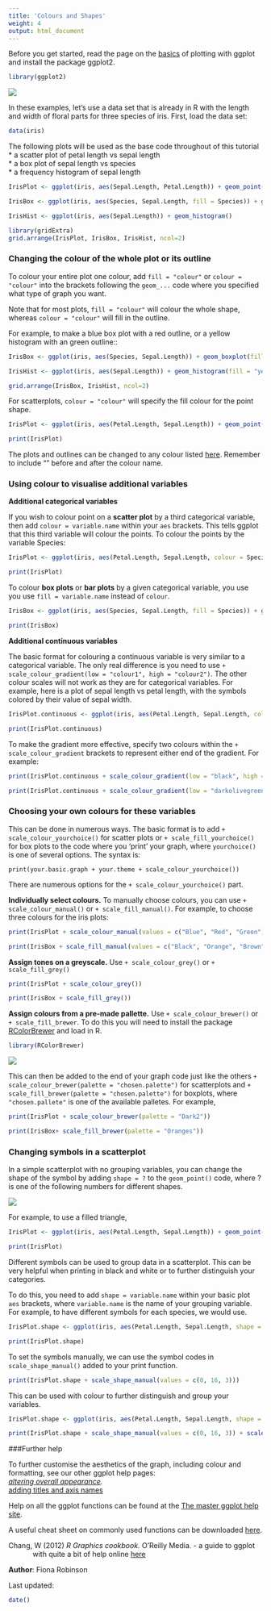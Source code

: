 ```yaml
---
title: 'Colours and Shapes'
weight: 4
output: html_document
---
```


Before you get started, read the page on the [basics](http://environmentalcomputing.net/plotting-with-ggplot-the-basics/) of plotting with ggplot and install the package ggplot2.

```r
library(ggplot2)
```
  

![](ggplot1_basics_image.jpg)

In these examples, let's use a data set that is already in R with the length and width of floral parts for three species of iris. First, load the data set:

```r
data(iris)
```

The following plots will be used as the base code throughout of this tutorial  
* a scatter plot of petal length vs sepal length  
* a box plot of sepal length vs species  
* a frequency histogram of sepal length  

```r
IrisPlot <- ggplot(iris, aes(Sepal.Length, Petal.Length)) + geom_point() 

IrisBox <- ggplot(iris, aes(Species, Sepal.Length, fill = Species)) + geom_boxplot()

IrisHist <- ggplot(iris, aes(Sepal.Length)) + geom_histogram() 
```

```r
library(gridExtra)
grid.arrange(IrisPlot, IrisBox, IrisHist, ncol=2)
```
  

### Changing the colour of the whole plot or its outline
 
To colour your entire plot one colour, add `fill = "colour"` or `colour = "colour"` into the brackets following the `geom_...` code where you specified what type of graph you want. 

Note that for most plots, `fill = "colour"` will colour the whole shape, whereas `colour = "colour"` will fill in the outline.

For example, to make a blue box plot with a red outline, or a yellow histogram with an green outline::

```r
IrisBox <- ggplot(iris, aes(Species, Sepal.Length)) + geom_boxplot(fill = "blue", colour = "red") 

IrisHist <- ggplot(iris, aes(Sepal.Length)) + geom_histogram(fill = "yellow", colour = "green")
```

```r
grid.arrange(IrisBox, IrisHist, ncol=2)
```

For scatterplots, `colour = "colour"` will specify the fill colour for the point shape. 

```r
IrisPlot <- ggplot(iris, aes(Petal.Length, Sepal.Length)) + geom_point(colour = "red") 
```

```r
print(IrisPlot)
```

The plots and outlines can be changed to any colour listed [here](http://www.stat.columbia.edu/~tzheng/files/Rcolor.pdf). Remember to include "" before and after the colour name. 
  

### Using colour to visualise additional variables
 
**Additional categorical variables**

If you wish to colour point on a **scatter plot** by a third categorical variable, then add `colour = variable.name` within your `aes` brackets. This tells ggplot that this third variable will colour the points. To colour the points by the variable Species:

```r
IrisPlot <- ggplot(iris, aes(Petal.Length, Sepal.Length, colour = Species)) + geom_point() 
```

```r
print(IrisPlot)
```

To colour **box plots** or **bar plots** by a given categorical variable, you use you use `fill = variable.name` instead of `colour`.

```r
IrisBox <- ggplot(iris, aes(Species, Sepal.Length, fill = Species)) + geom_boxplot() 
```

```r
print(IrisBox)
```
  

**Additional continuous variables**

The basic format for colouring a continuous variable is very similar to a categorical variable. The only real difference is you need to use `+ scale_colour_gradient(low = "colour1", high = "colour2")`. The other colour scales will not work as they are for categorical variables. For example, here is a plot of sepal length vs petal length, with the symbols colored by their value of sepal width.

```r
IrisPlot.continuous <- ggplot(iris, aes(Petal.Length, Sepal.Length, colour = Sepal.Width)) + geom_point()

print(IrisPlot.continuous)
```

To make the gradient more effective, specify two colours within the `+ scale_colour_gradient` brackets to represent either end of the gradient. For example: 

```r
print(IrisPlot.continuous + scale_colour_gradient(low = "black", high = "white"))

print(IrisPlot.continuous + scale_colour_gradient(low = "darkolivegreen1", high = "darkolivegreen"))
```
  

### Choosing your own colours for these variables
 
This can be done in numerous ways. The basic format is to add `+ scale_colour_yourchoice()` for scatter plots or `+ scale_fill_yourchoice()` for box plots to the code where you 'print' your graph, where `yourchoice()` is one of several options. The syntax is:

`print(your.basic.graph + your.theme + scale_colour_yourchoice())`

There are numerous options for the `+ scale_colour_yourchoice()` part.

**Individually select colours.**  To manually choose colours, you can use `+ scale_colour_manual()` or `+ scale_fill_manual()`. For example, to choose three colours for the iris plots:

```r
print(IrisPlot + scale_colour_manual(values = c("Blue", "Red", "Green")))

print(IrisBox + scale_fill_manual(values = c("Black", "Orange", "Brown")))
```


**Assign tones on a greyscale.** Use `+ scale_colour_grey()` or `+ scale_fill_grey()` 

```r
print(IrisPlot + scale_colour_grey())

print(IrisBox + scale_fill_grey())
```

**Assign colours from a pre-made pallette.** Use `+ scale_colour_brewer()` or `+ scale_fill_brewer`. To do this you will need to install the package [RColorBrewer](https://cran.r-project.org/web/packages/RColorBrewer/index.html) and load in R.

```r
library(RColorBrewer)
```

![](RColourBrewer_palette.png)

This can then be added to the end of your graph code just like the others `+ scale_colour_brewer(palette = "chosen.palette")` for scatterplots and `+ scale_fill_brewer(palette = "chosen.palette")` for boxplots, where `"chosen.pallete"` is one of the available palletes. For example,

```r
print(IrisPlot + scale_colour_brewer(palette = "Dark2"))

print(IrisBox+ scale_fill_brewer(palette = "Oranges"))
```
  

### Changing symbols in a scatterplot
 
In a simple scatterplot with no grouping variables, you can change the shape of the symbol by adding `shape = ?` to the `geom_point()` code, where ? is one of the following numbers for different shapes.

![](pch.png)

For example, to use a filled triangle,

```r
IrisPlot <- ggplot(iris, aes(Petal.Length, Sepal.Length)) + geom_point(shape = 17) 
```

```r
print(IrisPlot)
```

Different symbols can be used to group data in a scatterplot. This can be very helpful when printing in black and white or to further distinguish your categories. 

To do this, you need to add  `shape = variable.name` within your basic plot `aes` brackets, where `variable.name` is the name of your grouping variable. For example, to have different symbols for each species, we would use.

```r
IrisPlot.shape <- ggplot(iris, aes(Petal.Length, Sepal.Length, shape = Species)) + geom_point() 
```

```r
print(IrisPlot.shape)
```

To set the symbols manually, we can use the symbol codes in `scale_shape_manual()` added to your print function.

```r
print(IrisPlot.shape + scale_shape_manual(values = c(0, 16, 3)))
```

This can be used with colour to further distinguish and group your variables. 

```r
IrisPlot.shape <- ggplot(iris, aes(Petal.Length, Sepal.Length, shape = Species, colour = Species)) + geom_point() 

print(IrisPlot.shape + scale_shape_manual(values = c(0, 16, 3)) + scale_colour_manual(values = c("chartreuse4", "chocolate", "slateblue4")))
```
  

###Further help
 
To further customise the aesthetics of the graph, including colour and formatting, see our other ggplot help pages:  
*[altering overall appearance](http://environmentalcomputing.net/plotting-with-ggplot-altering-the-overall-appearance/).  
*[adding titles and axis names](http://environmentalcomputing.net/plotting-with-ggplot-adding-titles-and-axis-names/)  
   
Help on all the ggplot functions can be found at the [The master ggplot help site](http://docs.ggplot2.org/current/).

A useful cheat sheet on commonly used functions can be downloaded [here](https://www.rstudio.com/wp-content/uploads/2015/03/ggplot2-cheatsheet.pdf).

<p style="margin-left: .5in; text-indent: -.5in;">Chang, W (2012) *R Graphics cookbook.* O'Reilly Media. - a guide to ggplot with quite a bit of help online [here](http://www.cookbook-r.com/Graphs/)</p>
  

**Author**: Fiona Robinson
 
Last updated:
```r
date()
```
